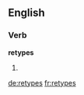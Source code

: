 ==English==

===Verb===
'''retypes'''

# {{third-person singular of|retype}}

[[de:retypes]]
[[fr:retypes]]